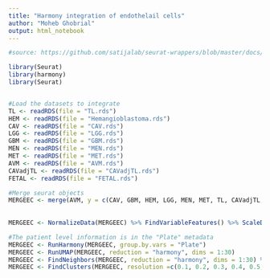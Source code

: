 ---
title: "Harmony integration of endothelail cells"
author: "Moheb Ghobrial"
output: html_notebook
---



```{r}
#source: https://github.com/satijalab/seurat-wrappers/blob/master/docs/harmony.md

library(Seurat)
library(harmony)
library(Seurat)


#Load the datasets to integrate
TL <- readRDS(file = "TL.rds")
HEM <- readRDS(file = "Hemangioblastoma.rds")
CAV <- readRDS(file = "CAV.rds")
LGG <- readRDS(file = "LGG.rds")
GBM <- readRDS(file = "GBM.rds")
MEN <- readRDS(file = "MEN.rds")
MET <- readRDS(file = "MET.rds")
AVM <- readRDS(file = "AVM.rds")
CAVadjTL <- readRDS(file = "CAVadjTL.rds")
FETAL <- readRDS(file = "FETAL.rds")

#Merge seurat objects
MERGEEC <- merge(AVM, y = c(CAV, GBM, HEM, LGG, MEN, MET, TL, CAVadjTL, FETAL)
                 
                 
MERGEEC <- NormalizeData(MERGEEC) %>% FindVariableFeatures() %>% ScaleData() %>% RunPCA(verbose = TRUE)

#The patient level information is in the "Plate" metadata 
MERGEEC <- RunHarmony(MERGEEC, group.by.vars = "Plate")
MERGEEC <- RunUMAP(MERGEEC, reduction = "harmony", dims = 1:30)
MERGEEC <- FindNeighbors(MERGEEC, reduction = "harmony", dims = 1:30) %>% FindClusters()
MERGEEC <- FindClusters(MERGEEC, resolution =c(0.1, 0.2, 0.3, 0.4, 0.5, 0.6, 0.7,0.8, 0.9, 1,1.1,1.2,1.3,1.4,1.5,1.6,1.7,1.8,1.9,2))
         
                 
                 
```
